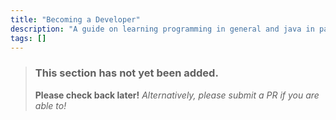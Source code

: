 ```yaml
---
title: "Becoming a Developer"
description: "A guide on learning programming in general and java in particular."
tags: []
---
```

 
> ### This section has not yet been added.
> **Please check back later!** *Alternatively, please submit a PR if you are able to!*

<v comment="Basically just a quick introduction on what programming is, general concepts, types of programming languages, etc." />
<v comment="A good place to explain what compilation is, what OOP is, etc." />
<v comment="Overview of languages used by minecraft projects, focus on java. Difference between java and JavaScript, JVM, JRE, JDK, etc." />
<v comment="Guide on learning java and a collection of resources to help accomplish that" />